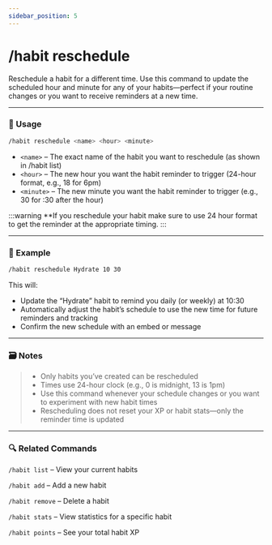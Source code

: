 ```yaml
---
sidebar_position: 5
---
```


# /habit reschedule

Reschedule a habit for a different time. Use this command to update the scheduled hour and minute for any of your habits—perfect if your routine changes or you want to receive reminders at a new time.

<hr className="md-divider-gradient" />

### 💬 Usage
```bash
/habit reschedule <name> <hour> <minute>
```
- `<name>` – The exact name of the habit you want to reschedule (as shown in /habit list)
- `<hour>` – The new hour you want the habit reminder to trigger (24-hour format, e.g., 18 for 6pm)
- `<minute>` – The new minute you want the habit reminder to trigger (e.g., 30 for :30 after the hour)

:::warning
**If you reschedule your habit make sure to use 24 hour format to get the reminder at the appropriate timing.
:::

<hr className="md-divider-gradient" />

### 📌 Example
```bash
/habit reschedule Hydrate 10 30
```
This will:
- Update the “Hydrate” habit to remind you daily (or weekly) at 10:30
- Automatically adjust the habit’s schedule to use the new time for future reminders and tracking
- Confirm the new schedule with an embed or message

<hr className="md-divider-gradient" />

### 🗃️ Notes
> - Only habits you’ve created can be rescheduled
> - Times use 24-hour clock (e.g., 0 is midnight, 13 is 1pm)
> - Use this command whenever your schedule changes or you want to experiment with new habit times
> - Rescheduling does not reset your XP or habit stats—only the reminder time is updated

<hr className="md-divider-gradient" />

### 🔍 Related Commands
`/habit list` – View your current habits

`/habit add` – Add a new habit

`/habit remove` – Delete a habit

`/habit stats` – View statistics for a specific habit

`/habit points` – See your total habit XP